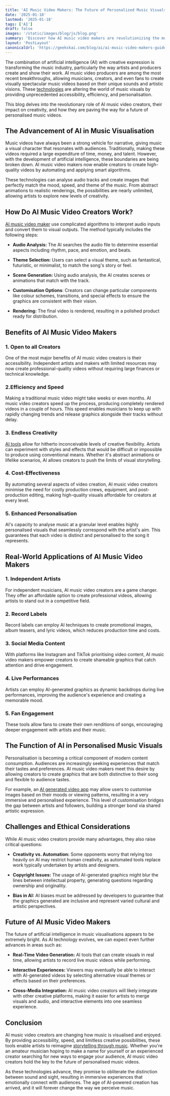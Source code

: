 ```yaml
---
title: 'AI Music Video Makers: The Future of Personalized Music Visuals'
date: '2025-01-18'
lastmod: '2025-01-18'
tags: ['AI']
draft: false
images: '/static/images/blog/js/blog.png'
summary: 'Discover how AI music video makers are revolutionizing the music industry with automated visual creation. Learn about benefits, applications, and future trends in AI-powered music visualization.'
layout: 'PostLayout'
canonicalUrl: 'https://geekskai.com/blog/ai/ai-music-video-makers-guide/'
---
```


The combination of artificial intelligence (AI) with creative expression is transforming the music industry, particularly the way artists and producers create and show their work. AI music video producers are among the most recent breakthroughs, allowing musicians, creators, and even fans to create visually spectacular music videos based on their unique sounds and artistic visions. These [technologies](https://geekskai.com/tags/tech-blog/) are altering the world of music visuals by providing unprecedented accessibility, efficiency, and personalisation.

This blog delves into the revolutionary role of AI music video creators, their impact on creativity, and how they are paving the way for a future of personalised music videos.

## The Advancement of AI in Music Visualisation

Music videos have always been a strong vehicle for narrative, giving music a visual character that resonates with audiences. Traditionally, making these videos required a large expenditure of time, money, and talent. However, with the development of artificial intelligence, these boundaries are being broken down. AI music video makers now enable creators to create high-quality videos by automating and applying smart algorithms.

These technologies can analyse audio tracks and create images that perfectly match the mood, speed, and theme of the music. From abstract animations to realistic renderings, the possibilities are nearly unlimited, allowing artists to explore new levels of creativity.

## How Do AI Music Video Creators Work?

[AI music video maker](https://invideo.io/make/music-video-maker/) use complicated algorithms to interpret audio inputs and convert them to visual outputs. The method typically includes the following steps:

* **Audio Analysis:** The AI searches the audio file to determine essential aspects including rhythm, pace, and emotion, and beats.

* **Theme Selection:** Users can select a visual theme, such as fantastical, futuristic, or minimalist, to match the song's story or feel.

* **Scene Generation:** Using audio analysis, the AI creates scenes or animations that match with the track.

* **Customisation Options**: Creators can change particular components like colour schemes, transitions, and special effects to ensure the graphics are consistent with their vision.

* **Rendering:** The final video is rendered, resulting in a polished product ready for distribution.

## Benefits of AI Music Video Makers

### 1\. Open to all Creators

One of the most major benefits of AI music video creators is their accessibility. Independent artists and makers with limited resources may now create professional-quality videos without requiring large finances or technical knowledge.

### 2.Efficiency and Speed

Making a traditional music video might take weeks or even months. AI music video creators speed up the process, producing completely rendered videos in a couple of hours. This speed enables musicians to keep up with rapidly changing trends and release graphics alongside their tracks without delay.

### 3\. Endless Creativity

[AI tools](https://www.folioify.com/) allow for hitherto inconceivable levels of creative flexibility. Artists can experiment with styles and effects that would be difficult or impossible to produce using conventional means. Whether it's abstract animations or lifelike scenarios, AI allows creators to push the limits of visual storytelling.

### 4\. Cost-Effectiveness

By automating several aspects of video creation, AI music video creators minimise the need for costly production crews, equipment, and post-production editing, making high-quality visuals affordable for creators at every level.

### 5\. Enhanced Personalisation

AI's capacity to analyse music at a granular level enables highly personalised visuals that seamlessly correspond with the artist's aim. This guarantees that each video is distinct and personalised to the song it represents.

## Real-World Applications of AI Music Video Makers

### 1\. Independent Artists

For independent musicians, AI music video creators are a game changer. They offer an affordable option to create professional videos, allowing artists to stand out in a competitive field.

### 2\. Record Labels

Record labels can employ AI techniques to create promotional images, album teasers, and lyric videos, which reduces production time and costs.

### 3\. Social Media Content

With platforms like Instagram and TikTok prioritising video content, AI music video makers empower creators to create shareable graphics that catch attention and drive engagement.

### 4\. Live Performances

Artists can employ AI-generated graphics as dynamic backdrops during live performances, improving the audience's experience and creating a memorable mood.

### 5\. Fan Engagement

These tools allow fans to create their own renditions of songs, encouraging deeper engagement with artists and their music.

## The Function of AI in Personalised Music Visuals

Personalisation is becoming a critical component of modern content consumption. Audiences are increasingly seeking experiences that match their tastes and preferences. AI music video makers meet this desire by allowing creators to create graphics that are both distinctive to their song and flexible to audience tastes.

For example, an [AI generated video app](https://play.google.com/store/apps/details?id=io.invideo.ai&hl=en_US&pli=1) may allow users to customise images based on their moods or viewing patterns, resulting in a very immersive and personalised experience. This level of customisation bridges the gap between artists and followers, building a stronger bond via shared artistic expression.

## Challenges and Ethical Considerations

While AI music video creators provide many advantages, they also raise critical questions:

* **Creativity vs. Automation:** Some opponents worry that relying too heavily on AI may restrict human creativity, as automated tools replace work typically undertaken by artists and designers.

* **Copyright Issues:** The usage of AI-generated graphics might blur the lines between intellectual property, generating questions regarding ownership and originality.

* **Bias in AI:** AI biases must be addressed by developers to guarantee that the graphics generated are inclusive and represent varied cultural and artistic perspectives.

## Future of AI Music Video Makers

The future of artificial intelligence in music visualisations appears to be extremely bright. As AI technology evolves, we can expect even further advances in areas such as:

* **Real-Time Video Generation:** AI tools that can create visuals in real time, allowing artists to record live music videos while performing.

* **Interactive Experiences:** Viewers may eventually be able to interact with AI-generated videos by selecting alternative visual themes or effects based on their preferences.

* **Cross-Media Integration:** AI music video creators will likely integrate with other creative platforms, making it easier for artists to merge visuals and audio, and interactive elements into one seamless experience.

## Conclusion

AI music video creators are changing how music is visualised and enjoyed. By providing accessibility, speed, and limitless creative possibilities, these tools enable artists to reimagine [storytelling through music](https://medium.com/@kenhao/the-brief-history-of-music-storytelling-42ca9684bacf). Whether you're an amateur musician hoping to make a name for yourself or an experienced creator searching for new ways to engage your audience, AI music video creators hold the key to the future of personalised music videos.

As these technologies advance, they promise to obliterate the distinction between sound and sight, resulting in immersive experiences that emotionally connect with audiences. The age of AI-powered creation has arrived, and it will forever change the way we perceive music.  
















































